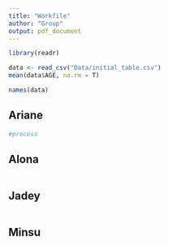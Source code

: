 ```yaml
---
title: "Workfile"
author: "Group"
output: pdf_document
---
```


```r
library(readr)
```


```r
data <- read_csv("Data/initial_table.csv")
mean(data$AGE, na.rm = T)

```



```r
names(data)
```


## Ariane
```r
#process
```


## Alona
```r

```


## Jadey
```r

```


## Minsu
```r

```






